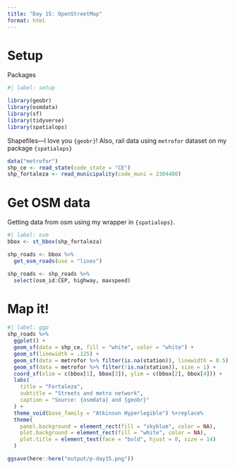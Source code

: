 ```yaml
---
title: "Day 15: OpenStreetMap"
format: html
---
```


# Setup

Packages
```r
#| label: setup

library(geobr)
library(osmdata)
library(sf)
library(tidyverse)
library(spatialops)
```

Shapefiles---I love you `{geobr}`! Also, rail data using `metrofor` dataset on my package `{spatialops}`
```r
data("metrofor")
shp_ce <- read_state(code_state = "CE")
shp_fortaleza <- read_municipality(code_muni = 2304400)
```


# Get OSM data

Getting data from osm using my wrapper in `{spatialops}`.
```r
#| label: osm
bbox <- st_bbox(shp_fortaleza)

shp_roads <- bbox %>%  
  get_osm_roads(use = "lines")

shp_roads <- shp_roads %>% 
  select(osm_id:CEP, highway, maxspeed)
```


# Map it!
```r
#| label: ggp
shp_roads %>% 
  ggplot() +
  geom_sf(data = shp_ce, fill = "white", color = "white") + 
  geom_sf(linewidth = .125) + 
  geom_sf(data = metrofor %>% filter(is.na(station)), linewidth = 0.5) +
  geom_sf(data = metrofor %>% filter(!is.na(station)), size = 1) +
  coord_sf(xlim = c(bbox[1], bbox[3]), ylim = c(bbox[2], bbox[4])) +
  labs(
    title = "Fortaleza",
    subtitle = "Streets and metro network",
    caption = "Source: {osmdata} and {geobr}"
  ) +
  theme_void(base_family = "Atkinson Hyperlegible") %+replace%
  theme(
    panel.background = element_rect(fill = "skyblue", color = NA),
    plot.background = element_rect(fill = "white", color = NA),
    plot.title = element_text(face = "bold", hjust = 0, size = 14)
  ) 

ggsave(here::here("output/p-day15.png"))
```







